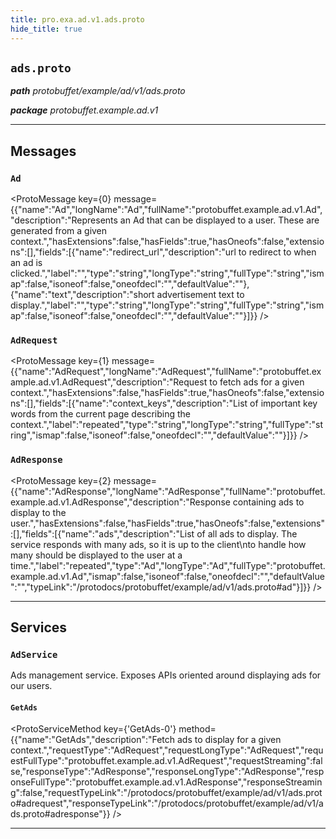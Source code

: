 ```yaml
---
title: pro.exa.ad.v1.ads.proto
hide_title: true
---
```



## `ads.proto`
_**path** protobuffet/example/ad/v1/ads.proto_

_**package** protobuffet.example.ad.v1_



---

## Messages


### `Ad`
<ProtoMessage key={0} message={{"name":"Ad","longName":"Ad","fullName":"protobuffet.example.ad.v1.Ad","description":"Represents an Ad that can be displayed to a user. These are generated from a given context.","hasExtensions":false,"hasFields":true,"hasOneofs":false,"extensions":[],"fields":[{"name":"redirect_url","description":"url to redirect to when an ad is clicked.","label":"","type":"string","longType":"string","fullType":"string","ismap":false,"isoneof":false,"oneofdecl":"","defaultValue":""},{"name":"text","description":"short advertisement text to display.","label":"","type":"string","longType":"string","fullType":"string","ismap":false,"isoneof":false,"oneofdecl":"","defaultValue":""}]}} />


### `AdRequest`
<ProtoMessage key={1} message={{"name":"AdRequest","longName":"AdRequest","fullName":"protobuffet.example.ad.v1.AdRequest","description":"Request to fetch ads for a given context.","hasExtensions":false,"hasFields":true,"hasOneofs":false,"extensions":[],"fields":[{"name":"context_keys","description":"List of important key words from the current page describing the context.","label":"repeated","type":"string","longType":"string","fullType":"string","ismap":false,"isoneof":false,"oneofdecl":"","defaultValue":""}]}} />


### `AdResponse`
<ProtoMessage key={2} message={{"name":"AdResponse","longName":"AdResponse","fullName":"protobuffet.example.ad.v1.AdResponse","description":"Response containing ads to display to the user.","hasExtensions":false,"hasFields":true,"hasOneofs":false,"extensions":[],"fields":[{"name":"ads","description":"List of all ads to display. The service responds with many ads, so it is up to the client\nto handle how many should be displayed to the user at a time.","label":"repeated","type":"Ad","longType":"Ad","fullType":"protobuffet.example.ad.v1.Ad","ismap":false,"isoneof":false,"oneofdecl":"","defaultValue":"","typeLink":"/protodocs/protobuffet/example/ad/v1/ads.proto#ad"}]}} />

---
## Services


### `AdService`

Ads management service. Exposes APIs oriented around displaying ads for 
our users.


#### `GetAds`
<ProtoServiceMethod key={'GetAds-0'} method={{"name":"GetAds","description":"Fetch ads to display for a given context.","requestType":"AdRequest","requestLongType":"AdRequest","requestFullType":"protobuffet.example.ad.v1.AdRequest","requestStreaming":false,"responseType":"AdResponse","responseLongType":"AdResponse","responseFullType":"protobuffet.example.ad.v1.AdResponse","responseStreaming":false,"requestTypeLink":"/protodocs/protobuffet/example/ad/v1/ads.proto#adrequest","responseTypeLink":"/protodocs/protobuffet/example/ad/v1/ads.proto#adresponse"}} />


---


  